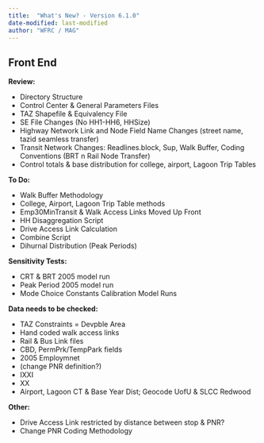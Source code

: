 ```yaml
---
title:  "What's New? - Version 6.1.0"
date-modified: last-modified
author: "WFRC / MAG"
---
```


## Front End

**Review:**

 - Directory Structure
 - Control Center & General Parameters Files
 - TAZ Shapefile & Equivalency File
 - SE File Changes (No HH1-HH6, HHSize)
 - Highway Network Link and Node Field Name Changes (street name, tazid seamless transfer)
 - Transit Network Changes: Readlines.block, Sup, Walk Buffer, Coding Conventions (BRT n Rail Node Transfer)
 - Control totals & base distribution for college, airport, Lagoon Trip Tables

**To Do:**

 - Walk Buffer Methodology
 - College, Airport, Lagoon Trip Table methods
 - Emp30MinTransit & Walk Access Links Moved Up Front
 - HH Disaggregation Script
 - Drive Access Link Calculation
 - Combine Script
 - Dihurnal Distribution (Peak Periods)

**Sensitivity Tests:**

 - CRT & BRT 2005 model run
 - Peak Period 2005 model run
 - Mode Choice Constants Calibration Model Runs

**Data needs to be checked:**

 - TAZ Constraints = Devpble Area
 - Hand coded walk access links
 - Rail & Bus Link files
 - CBD, PermPrk/TempPark fields
 - 2005 Employmnet
 - (change PNR definition?)
 - IXXI
 - XX
 - Airport, Lagoon CT & Base Year Dist; Geocode UofU & SLCC Redwood

**Other:**

 - Drive Access Link restricted by distance between stop & PNR?
 - Change PNR Coding Methodology
